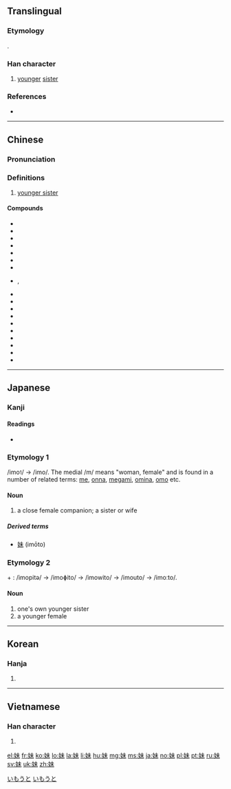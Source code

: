 {{also|妺}}

==Translingual==

===Etymology===
{{Han compound|女|未|c1=s|c2=p|t1=female, woman|ls=psc}}. 

===Han character===
{{Han char|rn=38|rad=女|as=05|sn=8|four=45490|canj=VJD|ids=⿰女未}}

# [[younger]] [[sister]]

===References===
* {{Han ref|kx=0257.280|dkj=06138|dj=0522.230|hdz=21034.060|uh=59B9}}

----

==Chinese==
{{zh-forms}}

===Pronunciation===
{{zh-pron
|m=mèi
|c=mui6,mui6-1
|h=pfs=moi
|md=
|mn=bē/mōe
|w=
|mc=y
|oc=y
|cat=n
}}

===Definitions===
{{zh-hanzi}}

# [[younger sister]]

====Compounds====
* {{zh-l|妹子}}
* {{zh-l|妹妹|younger sister}}
* {{zh-l|姐妹|sisters}}
* {{zh-l|姊妹|sisters}}
* {{zh-l|小妹|{{qualifier|Min Nan}} younger sister}}
* {{zh-l|你妹|{{qualifier|Mandarin}} my arse}}
* {{zh-l|細妹|{{qualifier|dialectal}} younger sister}}
* {{zh-l|伊妹}}, {{zh-l|伊妹兒|{{qualifier|humourous|obsolete}} email}}
* {{zh-l|表妹}}
* {{zh-l|妹夫}}
* {{zh-l|堂妹}}
* {{zh-l|妹紙}}
* {{zh-l|鬼妹|{{qualifier|Cantonese}} a Caucasian girl}}
* {{zh-l|歸妹}}
* {{zh-l|辣妹|a hot babe}}
* {{zh-l|阿妹|{{qualifier|Wu}} younger sister}}
* {{zh-l|兄弟姐妹|brothers and sisters}}
* {{zh-l|架妹}}

----

==Japanese==

===Kanji===
{{ja-kanji|grade=2|rs=女05}}

====Readings====
* {{ja-readings
|on=[[まい]] (mai)
|kun=[[いもうと]] (imouto), [[いも]] (imo)}}

===Etymology 1===
/imo<small>1</small>/ → /imo/. The medial /m/ means "woman, female" and is found in a number of related terms: [[女|me]], [[女|onna]], [[女神|megami]], [[嫗|omina]], [[母|omo]] etc.

====Noun====
{{ja-noun|いも}}

# a close female companion; a sister or wife

=====Derived terms=====
* [[妹]] (imōto)

===Etymology 2===
{{term|妹|/imo<small>1</small>/}} + {{term|人|hi<small>1</small>to<small>2</small>/|person}}: /imopitə/ → /imoɸito/ → /imowito/ → /imouto/ → /imoːto/.

====Noun====
{{ja-noun|いもうと}}

# one's own younger sister
# a younger female

[[Category:1000 Japanese basic words|いもうと]]
[[Category:ja:Family|いもうと]]
----

==Korean==

===Hanja===
{{ko-hanja|hangeul=매|rv=mae|mr=mae}}

# {{defn|lang=ko|sort=女05}}

----

==Vietnamese==

===Han character===
{{vi-hantu|[[muội]]|rs=女05}}

# {{defn|lang=vi|sort=女05}}

[[el:妹]]
[[fr:妹]]
[[ko:妹]]
[[lo:妹]]
[[la:妹]]
[[li:妹]]
[[hu:妹]]
[[mg:妹]]
[[ms:妹]]
[[ja:妹]]
[[no:妹]]
[[pl:妹]]
[[pt:妹]]
[[ru:妹]]
[[sv:妹]]
[[uk:妹]]
[[zh:妹]]